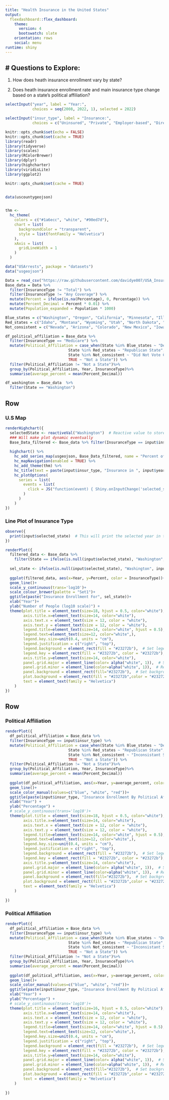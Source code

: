 ```yaml
---
title: "Health Insurance in the United States"
output: 
  flexdashboard::flex_dashboard:
    theme:
      version: 4
      bootswatch: slate
    orientation: rows
    social: menu
runtime: shiny
---
```




# Questions to Explore: {.sidebar}
-------------------------------------

1. How does heath insurance enrollment vary by state?

2. Does heath insurance enrollment rate and main insurance type change based on a state's political affiliation?

```r
selectInput("year", label = "Year:",
            choices = seq(2008, 2022, 1), selected = 2022)

selectInput("insur_type", label = "Insurance:",
            choices = c("Uninsured", "Private", "Employer-based", "Direct-purchase", "TRICARE", "Public", "Medicaid", "Medicare", "VA_Care"), selected = "Employer-based")
```

```r
knitr::opts_chunk$set(echo = FALSE)
knitr::opts_chunk$set(cache = TRUE)
library(readr)
library(tidyverse)
library(scales)
library(RColorBrewer)
library(dplyr)
library(highcharter)
library(viridisLite)
library(ggplot2)
```


```r

knitr::opts_chunk$set(cache = TRUE)


data(uscountygeojson)


thm <- 
  hc_theme(
    colors = c("#1a6ecc", "white", "#90ed7d"),
    chart = list(
      backgroundColor = "transparent",
      style = list(fontFamily = "Helvetica")
    ),
    xAxis = list(
      gridLineWidth = 1
    )
  )

data("USArrests", package = "datasets")
data("usgeojson")

Data = read_csv("https://raw.githubusercontent.com/davidye007/USA_Insurance/main/US_Insurance_Dataset.csv")
Base_data = Data %>%
  filter(InsuranceType != "Total") %>%
  filter(InsuranceType != "Any Coverage") %>%
  mutate(Percent = ifelse(is.na(Percentage), 0, Percentage)) %>%
  mutate(Percent_Decimal = Percent * 0.01) %>%
  mutate(Population_expanded = Population * 1000)

Blue_states = c("Washington", "Oregon", "California", "Minnesota", "Illinois", "New York", "Vermont", "Maine", "Massachussetts", "Rhode Island", "Conneticut", "New Jersey", "Delaware", "Maryland", "District of Columbia", "Hawaii")
Red_states = c("Idaho", "Montana", "Wyoming", "Utah", "North Dakota", "South Dakota", "Nebraska", "Kansas", "Oklahoma", "Texas", "Missouri", "Arkansas", "Louisiana", "Mississippi", "Alabama", "South Carolina", "Tennessee", "Kentucky", "West Virginia", "Alaska")
Not_consistent = c("Nevada", "Arizona", "Colorado", "New Mexico", "Iowa", "Wisconsin", "Michigan", "Indiana", "Ohio", "Pennsylvania", "New Hampshire", "Virginia", "North Carolina", "Georgia", "Florida")
```

```r
df_political_affiliation = Base_data %>%
  filter(InsuranceType == "Medicare") %>%
  mutate(Political_Affiliation = case_when(State %in% Blue_states ~ "Democratic State",
                            State %in% Red_states ~ "Republican State",
                            State %in% Not_consistent ~ "Did Not Vote Consistantly Democratic or Republican",
                            TRUE ~ "Not a State")) %>%
  filter(Political_Affiliation != "Not a State")%>%
  group_by(Political_Affiliation, Year, InsuranceType)%>% 
  summarise(average_percent = mean(Percent_Decimal))                          

df_washington = Base_data  %>%
  filter(State == "Washington")
```

Row
-------------------------------------

### U.S Map

```r
renderHighchart({
  selectedState <- reactiveVal("Washington")  # Reactive value to store the selected state
  ### Will make plot dynamic eventually
  Base_Data_filtered <- Base_data %>% filter(InsuranceType == input$insur_type, Year == input$year, State != "United States")
  
  highchart() %>%
    hc_add_series_map(usgeojson, Base_Data_filtered, name = "Percent of State: ", value = "Percentage", joinBy = c("woename", "State")) %>%
    hc_mapNavigation(enabled = TRUE) %>%
    hc_add_theme(thm) %>%
    hc_title(text = paste(input$insur_type, "Insurance in ", input$year), style = list(color = "white")) %>%
    hc_plotOptions(
      series = list(
        events = list(
          click = JS("function(event) { Shiny.onInputChange('selected_state', event.point.name); }")
        )
      )
    )
})
```

### Line Plot of Insurance Type

```r
observe({
  print(input$selected_state)  # This will print the selected year in the R console
})

```


```r
renderPlot({
  filtered_data <- Base_data %>% 
    filter(State == ifelse(is.null(input$selected_state), "Washington", input$selected_state))
  
  sel_state <- ifelse(is.null(input$selected_state), "Washington", input$selected_state)
  
  ggplot(filtered_data, aes(x=Year, y=Percent, color = InsuranceType))+
  geom_line()+
  scale_y_continuous(trans='log10')+
  scale_colour_brewer(palette = "Set1")+
  ggtitle(paste("Insurance Enrollment For", sel_state))+
  xlab("Year")+
  ylab("Number of People (log10 scale)") +
  theme(plot.title = element_text(size=18, hjust = 0.5, color="white"),
        axis.title.x=element_text(size=14, color="white"),
        axis.text.x = element_text(size = 12, color = "white"),
        axis.text.y = element_text(size = 12, color = "white"),
        legend.title=element_text(size=14, color="white", hjust = 0.5),
        legend.text=element_text(size=12, color="white",),
        legend.key.size=unit(0.4, units = "cm"),
        legend.justification = c("right", "top"),
        legend.background = element_rect(fill = "#23272b"),  # Set legend background to black
        legend.key = element_rect(fill = "#23272b", color = "#23272b"),  # Set legend key background and border color to black
        axis.title.y=element_text(size=14, color="white"),
        panel.grid.major = element_line(color= alpha("white", 1)),  # Set major gridlines to black
        panel.grid.minor = element_line(color=alpha("white", 1)),  # Remove minor gridlines
        panel.background = element_rect(fill="#23272b"),  # Set background color to grey
        plot.background = element_rect(fill = "#23272b",color = "#23272b"),  # Set the entire plot background to black
        text = element_text(family = "Helvetica")
    )
})
```

Row {.tabset .tabset-fade}
-------------------------------------
### Political Affiliation

```r

renderPlot({
  df_political_affiliation = Base_data %>%
  filter(InsuranceType == input$insur_type) %>%
  mutate(Political_Affiliation = case_when(State %in% Blue_states ~ "Democratic State",
                            State %in% Red_states ~ "Republican State",
                            State %in% Not_consistent ~ "Inconsistant State",
                            TRUE ~ "Not a State")) %>%
  filter(Political_Affiliation != "Not a State")%>%
  group_by(Political_Affiliation, Year, InsuranceType)%>% 
  summarise(average_percent = mean(Percent_Decimal))
  
  ggplot(df_political_affiliation, aes(x=Year, y=average_percent, color =Political_Affiliation)) +
  geom_line()+
  scale_color_manual(values=c("blue", "white", "red"))+
  ggtitle(paste(input$insur_type, "Insurance Enrollment By Political Affiliation"))+
  xlab("Year") +
  ylab("Percentage") +
  # scale_y_continuous(trans='log10')+
  theme(plot.title = element_text(size=18, hjust = 0.5, color="white"),
        axis.title.x=element_text(size=14, color="white"),
        axis.text.x = element_text(size = 12, color = "white"),
        axis.text.y = element_text(size = 12, color = "white"),
        legend.title=element_text(size=14, color="white", hjust = 0.5),
        legend.text=element_text(size=12, color="white",),
        legend.key.size=unit(0.4, units = "cm"),
        legend.justification = c("right", "top"),
        legend.background = element_rect(fill = "#23272b"),  # Set legend background to black
        legend.key = element_rect(fill = "#23272b", color = "#23272b"),  # Set legend key background and border color to black
        axis.title.y=element_text(size=14, color="white"),
        panel.grid.major = element_line(color= alpha("white", 1)),  # Set major gridlines to black
        panel.grid.minor = element_line(color=alpha("white", 1)),  # Remove minor gridlines
        panel.background = element_rect(fill="#23272b"),  # Set background color to grey
        plot.background = element_rect(fill = "#23272b",color = "#23272b"),  # Set the entire plot background to black
        text = element_text(family = "Helvetica")
    )
  
})
```

### Political Affiliation

```r

renderPlot({
  df_political_affiliation = Base_data %>%
  filter(InsuranceType == input$insur_type) %>%
  mutate(Political_Affiliation = case_when(State %in% Blue_states ~ "Democratic State",
                            State %in% Red_states ~ "Republican State",
                            State %in% Not_consistent ~ "Inconsistant State",
                            TRUE ~ "Not a State")) %>%
  filter(Political_Affiliation != "Not a State")%>%
  group_by(Political_Affiliation, Year, InsuranceType)%>% 
  summarise(average_percent = mean(Percent_Decimal))
  
  ggplot(df_political_affiliation, aes(x=Year, y=average_percent, color =Political_Affiliation)) +
  geom_line()+
  scale_color_manual(values=c("blue", "white", "red"))+
  ggtitle(paste(input$insur_type, "Insurance Enrollment By Political Affiliation"))+
  xlab("Year") +
  ylab("Percentage") +
  # scale_y_continuous(trans='log10')+
  theme(plot.title = element_text(size=16, hjust = 0.5, color="white"),
        axis.title.x=element_text(size=14, color="white"),
        axis.text.x = element_text(size = 12, color = "white"),
        axis.text.y = element_text(size = 12, color = "white"),
        legend.title=element_text(size=14, color="white", hjust = 0.5),
        legend.text=element_text(size=12, color="white",),
        legend.key.size=unit(0.4, units = "cm"),
        legend.justification = c("right", "top"),
        legend.background = element_rect(fill = "#23272b"),  # Set legend background to black
        legend.key = element_rect(fill = "#23272b", color = "#23272b"),  # Set legend key background and border color to black
        axis.title.y=element_text(size=14, color="white"),
        panel.grid.major = element_line(color= alpha("white", 1)),  # Set major gridlines to black
        panel.grid.minor = element_line(color=alpha("white", 1)),  # Remove minor gridlines
        panel.background = element_rect(fill="#23272b"),  # Set background color to grey
        plot.background = element_rect(fill = "#23272b",color = "#23272b"),  # Set the entire plot background to black
        text = element_text(family = "Helvetica")
    )
  
})
```


